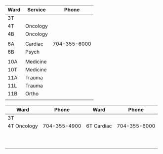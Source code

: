 | Ward | Service  | Phone        |
|------|----------|--------------|
| 3T   |          |              |
| 4T   | Oncology |              |
| 4B   | Oncology |              |
|      |          |              |
| 6A   | Cardiac  | 704-355-6000 |
| 6B   | Psych    |              |
|      |          |              |
| 10A  | Medicine |              |
| 10T  | Medicine |              |
| 11A  | Trauma   |              |
| 11L  | Trauma   |              |
| 11B  | Ortho    |              |
|      |          |              |

| Ward        | Phone        | Ward       | Phone        |
|-------------|--------------|------------|--------------|
| 3T          |              |            |              |
| 4T Oncology | 704-355-4900 | 6T Cardiac | 704-355-6000 |
|             |              |            |              |
|             |              |            |              |
|             |              |            |              |
|             |              |            |              |
|             |              |            |              |
|             |              |            |              |
|             |              |            |              |
|             |              |            |              |
|             |              |            |              |
|             |              |            |              |
